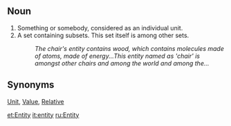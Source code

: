 ==Noun==
# Something or somebody, considered as an individual unit.
#A set containing subsets. This set itself is among other sets.
#:''The chair's entity contains wood, which contains molecules made of atoms, made of energy...This entity named as 'chair' is amongst other chairs and among the world and among the...''

==Synonyms==

[[Unit]], [[Value]], [[Relative]]

[[et:Entity]]
[[it:entity]]
[[ru:Entity]]